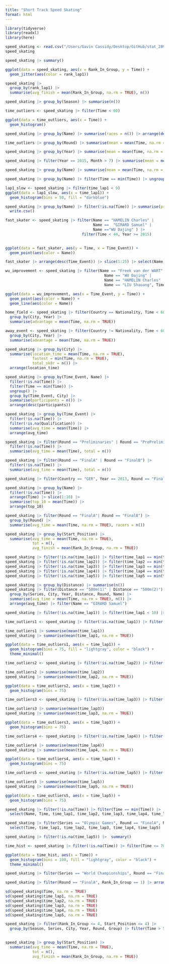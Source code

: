 ```yaml
---
title: "Short Track Speed Skating"
format: html
---
```


```r
library(tidyverse)
library(readxl)
library(here)
```

```r
speed_skating <- read.csv("/Users/Gavin Cassidy/Desktop/GitHub/stat_289_score/gacass21/Speed Skating/data repo/data/short_track.csv")
speed_skating
```

```r
speed_skating |> summary()
```
 

```r
ggplot(data = speed_skating, aes(x = Rank_In_Group, y = Time)) +
  geom_jitter(aes(color = rank_lap1))
```

```r
speed_skating |>  
  group_by(rank_lap1) |>
  summarise(avg_finish = mean(Rank_In_Group, na.rm = TRUE), n())
```

```r
speed_skating |> group_by(Season) |> summarise(n())
```

```r
time_outliers <- speed_skating |> filter(Time < 60)
```


```r
ggplot(data = time_outliers, aes(x = Time)) +
  geom_histogram()
```

```r
speed_skating |> group_by(Name) |> summarise(races = n()) |> arrange(desc(races))
```


```r
time_outliers |> group_by(Round) |> summarise(mean = mean(Time, na.rm = TRUE), n()) |> arrange(desc(mean))
```


```r
speed_skating |> group_by(Year) |> summarise(mean = mean(Time, na.rm = TRUE), n())
```


```r
speed_skating |> filter(Year == 2015, Month > 7) |> summarise(mean = mean(Time, na.rm = TRUE))
```

```r
speed_skating |> group_by(Name) |> summarise(mean = mean(Time, na.rm = TRUE), n()) |> arrange(desc(mean))
```

```r
speed_skating |> group_by(Name) |> filter(Time == min(Time)) |> ungroup() |> group_by(Nationality) |> summarise(mean = mean(Time, na.rm = TRUE), athletes = n()) |> arrange(athletes)
```

```r
lap1_slow <- speed_skating |> filter(time_lap1 < 9)
ggplot(data = lap1_slow, aes(x = time_lap1)) +
  geom_histogram(bins = 50, fill = "darkblue")
```

```r
speed_skating |> group_by(Name) |> filter(!is.na(Time)) |> summarise(pr = min(Time)) |> arrange(pr) |> slice(1:20) |> select(Name) |>
  write.csv()
```

```r
fast_skater <- speed_skating |> filter(Name == "HAMELIN Charles" |
                                       Name ==  "GIRARD Samuel" | 
                                       Name =="WU Dajing" ) |>
                                  filter(Time < 44, Year >= 2015)
  

ggplot(data = fast_skater, aes(y = Time, x = Time_Event)) +
  geom_point(aes(color = Name))

fast_skater |> arrange(desc(Time_Event)) |> slice(1:25) |> select(Name, Time) |> arrange(Time)
```

```r
wu_improvement <- speed_skating |> filter(Name == "Freek van der WART" |
                                            Name == "WU Dajing" | 
                                            Name == "HAMELIN Charles" |
                                            Name == "LIU Shaoang", Time <= 50) |> group_by(Time_Event, Name) |> filter(Time == min(Time)) |> ungroup()

ggplot(data = wu_improvement, aes(x = Time_Event, y = Time)) +
  geom_point(aes(color = Name)) +
  geom_line(aes(color = Name))
```


```r
home_field <- speed_skating |> filter(Country == Nationality, Time < 60) |> 
  group_by(City, Year) |> 
  summarise(advantage = mean(Time, na.rm = TRUE)) 

away_event <- speed_skating |> filter(Country != Nationality, Time < 60) |> 
  group_by(City, Year) |> 
  summarise(advantage = mean(Time, na.rm = TRUE)) 
```

```r
speed_skating |> group_by(City) |> 
  summarise(location_time = mean(Time, na.rm = TRUE), 
            fastest = min(Time, na.rm = TRUE), 
            total_sk8r = n()) |> 
  arrange(location_time)
```

```r
speed_skating |> group_by(Time_Event, Name) |> 
  filter(!is.na(Time)) |> 
  filter(Time == min(Time)) |> 
  ungroup() |>
  group_by(Time_Event, City) |>
  summarise(participants = n()) |>
  arrange(desc(participants))
```

```r
speed_skating |> group_by(Time_Event) |> 
  filter(!is.na(Time)) |> 
  filter(!is.na(Qualification)) |>
  summarise(avg_time = mean(Time)) |>
  arrange(avg_time)
```


```r
speed_skating |> filter(Round == "Preliminaries" | Round == "PrePreliminaries") |>
  filter(!is.na(Time)) |>
  summarise(avg_time = mean(Time), total = n())
```

```r
speed_skating |> filter(Round == "FinalA" | Round == "FinalB") |>
  filter(!is.na(Time)) |>
  summarise(avg_time = mean(Time), total = n())
```

```r
speed_skating |> filter(Country == "GER", Year == 2013, Round == "FinalA"| Round == "FinalB") |> arrange(Time)
```

```r
speed_skating |> group_by(Name) |>
  filter(!is.na(Time)) |>
  arrange(Time) |> slice(1:10) |>
  summarise(top_10 = mean(Time)) |>
  arrange(top_10)
```

```r
speed_skating |> filter(Round == "FinalA"| Round == "FinalB") |>
  group_by(Round) |>
  summarise(avg_time = mean(Time, na.rm = TRUE), racers = n())
```

```r
speed_skating |> group_by(Start_Position) |>
  summarise(avg_time = mean(Time, na.rm = TRUE), 
            tot = n(), 
            avg_finish = mean(Rank_In_Group, na.rm = TRUE))
```


```r
speed_skating |> filter(!is.na(time_lap1)) |> filter(time_lap1 == min(time_lap1))
speed_skating |> filter(!is.na(time_lap2)) |> filter(time_lap2 == min(time_lap2))
speed_skating |> filter(!is.na(time_lap3)) |> filter(time_lap3 == min(time_lap3))
speed_skating |> filter(!is.na(time_lap4)) |> filter(time_lap4 == min(time_lap4))
speed_skating |> filter(!is.na(time_lap5)) |> filter(time_lap5 == min(time_lap5))
```


```r
speed_skating |> group_by(Distance) |> summarise(n())
speed_skating |> filter(Distance == "500m(1)" | Distance == "500m(2)") |> 
  group_by(Series, City, Year, Distance, Round, Name) |>
  summarise(avg_time = mean(Time, na.rm = TRUE), n()) |>
  arrange(avg_time) |> filter(Name == "GIRARD Samuel")
```


```r
speed_skating |> filter(!is.na(time_lap1)) |> filter(time_lap1 < 10) |> summary()

time_outliers1 <- speed_skating |> filter(!is.na(time_lap1)) |> filter(time_lap1 < 10)

time_outliers1 |> summarise(mean(time_lap1))
speed_skating |> summarise(mean(time_lap1, na.rm = TRUE))

ggplot(data = time_outliers1, aes(x = time_lap1)) +
  geom_histogram(bins = 75, fill = "lightgray", color = "black") +
  theme_minimal()
```

```r
time_outliers2 <- speed_skating |> filter(!is.na(time_lap2)) |> filter(time_lap2 < 11)

time_outliers2 |> summarise(mean(time_lap2))
speed_skating |> summarise(mean(time_lap2, na.rm = TRUE))

ggplot(data = time_outliers2, aes(x = time_lap2)) +
  geom_histogram(bins = 75)
```


```r
time_outliers3 <- speed_skating |> filter(!is.na(time_lap3)) |> filter(time_lap3 < 11)

time_outliers3 |> summarise(mean(time_lap3))
speed_skating |> summarise(mean(time_lap3, na.rm = TRUE))

ggplot(data = time_outliers3, aes(x = time_lap3)) +
  geom_histogram(bins = 75)
```

```r
time_outliers4 <- speed_skating |> filter(!is.na(time_lap4)) |> filter(time_lap4 < 11)

time_outliers4 |> summarise(mean(time_lap4))
speed_skating |> summarise(mean(time_lap4, na.rm = TRUE))

ggplot(data = time_outliers4, aes(x = time_lap4)) +
  geom_histogram(bins = 75)
```

```r
time_outliers5 <- speed_skating |> filter(!is.na(time_lap5)) |> filter(time_lap5 < 12)

time_outliers5 |> summarise(mean(time_lap5))
speed_skating |> summarise(mean(time_lap5, na.rm = TRUE))

ggplot(data = time_outliers5, aes(x = time_lap5)) +
  geom_histogram(bins = 75) 
```

```r
speed_skating |> filter(!is.na(Time)) |> filter(Time == min(Time)) |>
  select(Name, Time, time_lap1, time_lap2, time_lap3, time_lap4, time_lap5)
```

```r
speed_skating |> filter(Series == "Olympic Games", Round == "FinalA", Name == "AN Victor") |> 
  select(Time, time_lap1, time_lap2, time_lap3, time_lap4, time_lap5)
```

```r
speed_skating |> filter(!is.na(time_lap5)) |>  summary()
```

```r
time_hist <- speed_skating |> filter(!is.na(Time)) |> filter(Time <= 70)

ggplot(data = time_hist, aes(x = Time)) +
  geom_histogram(bins = 100, fill = "lightgray", color = "black") +
  theme_minimal()
```

```r
speed_skating |> filter(Series == "World Championships", Round == "FinalA", Rank_In_Group == 1) |> arrange(Time)

speed_skating |> filter(Round == "FinalA", Rank_In_Group == 1) |> arrange(desc(Time))
```

```r
sd(speed_skating$Time, na.rm = TRUE)
sd(speed_skating$time_lap1, na.rm = TRUE)
sd(speed_skating$time_lap2, na.rm = TRUE)
sd(speed_skating$time_lap3, na.rm = TRUE)
sd(speed_skating$time_lap4, na.rm = TRUE)
sd(speed_skating$time_lap5, na.rm = TRUE)
```

```r
speed_skating |> filter(Rank_In_Group <= 4, Start_Position <= 4) |> 
  group_by(Season, Series, City, Year, Round, Group) |> filter(Time > 50)
  
```

```r
speed_skating |> group_by(Start_Position) |>
  summarise(avg_time = mean(Time, na.rm = TRUE), 
            tot = n(), 
            avg_finish = mean(Rank_In_Group, na.rm = TRUE))
```



